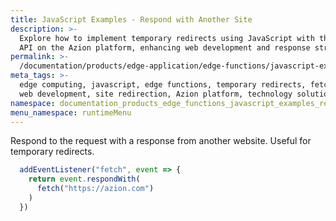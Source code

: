 ```yaml
---
title: JavaScript Examples - Respond with Another Site
description: >-
  Explore how to implement temporary redirects using JavaScript with the fetch
  API on the Azion platform, enhancing web development and response strategies.
permalink: >-
  /documentation/products/edge-application/edge-functions/javascript-examples/respond-site
meta_tags: >-
  edge computing, javascript, edge functions, temporary redirects, fetch API,
  web development, site redirection, Azion platform, technology solutions
namespace: documentation_products_edge_functions_javascript_examples_respond_another_site
menu_namespace: runtimeMenu
---
```


Respond to the request with a response from another website. Useful for temporary redirects.

```js
  addEventListener("fetch", event => {
    return event.respondWith(
      fetch("https://azion.com")
    )
  })
```






